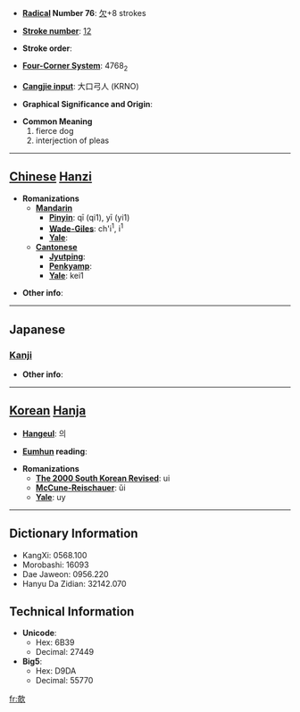 * '''[[Wiktionary:Chinese radical index| Radical]] Number 76''': [[Wiktionary:Chinese radical index 欠|欠]]+8 strokes

* '''[[Wiktionary:Chinese total strokes index|Stroke number]]''': [[Wiktionary:Chinese total strokes index 12|12]]

* '''Stroke order''': 

* '''[[Wiktionary:Chinese four corner index|Four-Corner System]]''': 4768<sub>2</sub>

* '''[[Wiktionary:Chinese Cangjie index|Cangjie input]]''': 大口弓人 (KRNO)

* '''Graphical Significance and Origin''': 

* '''Common Meaning'''
*#fierce dog
*# interjection of pleas


----

== [[Chinese]] [[Hanzi]] ==

* '''Romanizations'''
** '''[[Mandarin]]'''
*** '''[[Pinyin]]''': qī (qi1), yī (yi1)
*** '''[[Wade-Giles]]''': ch'i<sup>1</sup>, i<sup>1</sup>
*** '''[[Yale]]''': 
** '''[[Cantonese]]'''
*** '''[[Jyutping]]''':
*** '''[[Penkyamp]]''': 
*** '''[[Yale]]''': kei1

* '''Other info''': 

----

==Japanese==
===[[Kanji]]===
{{kanji|on readings=[[い]] (i), [[き]] (ki)|kun readings=[[そばだつ]] (sobadatsu)}}

* '''Other info''':  

----

== [[Korean]] [[Hanja]] ==

* '''[[Hangeul]]''': 의

* '''[[Eumhun]] reading''': 

* '''Romanizations'''
** '''[[The 2000 South Korean Revised Romanization|The 2000 South Korean Revised]]''': ui
** '''[[McCune-Reischauer]]''': ŭi
** '''[[Yale]]''': uy

----

== Dictionary Information ==

* KangXi: 0568.100
* Morobashi: 16093
* Dae Jaweon: 0956.220
* Hanyu Da Zidian: 32142.070

== Technical Information ==

* '''Unicode''':
** Hex: 6B39
** Decimal: 27449
* '''Big5''':
** Hex: D9DA
** Decimal: 55770

[[fr:欹]]